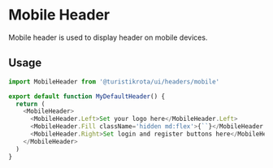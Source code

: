 
<Meta title='Components/Headers/Mobile' />

# Mobile Header

Mobile header is used to display header on mobile devices.

## Usage

```js
import MobileHeader from '@turistikrota/ui/headers/mobile'

export default function MyDefaultHeader() {
  return (
    <MobileHeader>
      <MobileHeader.Left>Set your logo here</MobileHeader.Left>
      <MobileHeader.Fill className='hidden md:flex'>{``}</MobileHeader.Fill>
      <MobileHeader.Right>Set login and register buttons here</MobileHeader.Right>
    </MobileHeader>
  )
}
```
